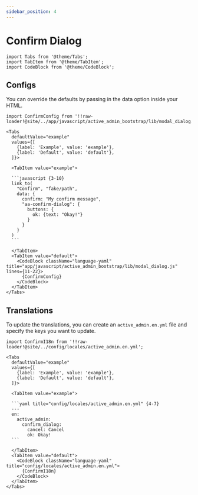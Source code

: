 ```yaml
---
sidebar_position: 4
---
```


# Confirm Dialog

````mdx-code-block
import Tabs from '@theme/Tabs';
import TabItem from '@theme/TabItem';
import CodeBlock from '@theme/CodeBlock';
````

## Configs
You can override the defaults by passing in the data option inside your HTML.

````mdx-code-block
import ConfirmConfig from '!!raw-loader!@site/../app/javascript/active_admin_bootstrap/lib/modal_dialog.js';

<Tabs
  defaultValue="example"
  values={[
    {label: 'Example', value: 'example'},
    {label: 'Default', value: 'default'},
  ]}>

  <TabItem value="example">

  ```javascript {3-10}
  link_to(
    "Confirm", "fake/path",
    data: {
      confirm: "My confirm message",
      "aa-confirm-dialog": {
        buttons: {
          ok: {text: "Okay!"}
        }
      }
    }
  )
  ```

  </TabItem>
  <TabItem value="default">
    <CodeBlock className="language-yaml" title="app/javascript/active_admin_bootstrap/lib/modal_dialog.js" lines={11-22}>
      {ConfirmConfig}
    </CodeBlock>
  </TabItem>
</Tabs>
````

## Translations
To update the translations, you can create an `active_admin.en.yml` file and specify the keys you want to update.
````mdx-code-block
import ConfirmI18n from '!!raw-loader!@site/../config/locales/active_admin.en.yml';

<Tabs
  defaultValue="example"
  values={[
    {label: 'Example', value: 'example'},
    {label: 'Default', value: 'default'},
  ]}>

  <TabItem value="example">

  ```yaml title="config/locales/active_admin.en.yml" {4-7}
  ---
  en:
    active_admin:
      confirm_dialog:
        cancel: Cancel
        ok: Okay!
  ```

  </TabItem>
  <TabItem value="default">
    <CodeBlock className="language-yaml" title="config/locales/active_admin.en.yml">
      {ConfirmI18n}
    </CodeBlock>
  </TabItem>
</Tabs>
````
